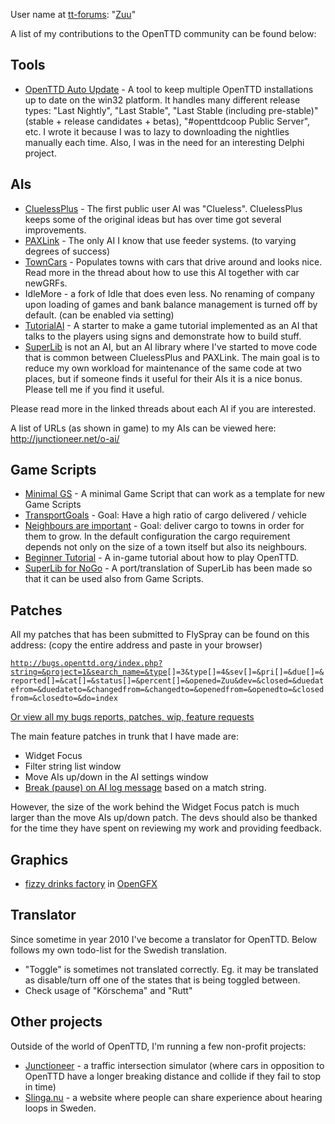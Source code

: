 User name at [http://www.tt-forums.net tt-forums]: "[http://www.tt-forums.net/memberlist.php?mode=viewprofile&u=1226 Zuu]"

A list of my contributions to the OpenTTD community can be found below:

== Tools ==
* [http://users.tt-forums.net/ottdau/ OpenTTD Auto Update] - A tool to keep multiple OpenTTD installations up to date on the win32 platform. It handles many different release types: "Last Nightly", "Last Stable", "Last Stable (including pre-stable)" (stable + release candidates + betas), "#openttdcoop Public Server", etc. I wrote it because I was to lazy to downloading the nightlies manually each time. Also, I was in the need for an interesting Delphi project.

== AIs ==
* [http://www.tt-forums.net/viewtopic.php?f=65&t=41462 CluelessPlus] - The first public user AI was "Clueless". CluelessPlus keeps some of the original ideas but has over time got several improvements.
* [http://www.tt-forums.net/viewtopic.php?f=65&t=41518 PAXLink] - The only AI I know that use feeder systems. (to varying degrees of success)
* [http://www.tt-forums.net/viewtopic.php?f=65&t=42393 TownCars] - Populates towns with cars that drive around and looks nice. Read more in the thread about how to use this AI together with car newGRFs. 
* IdleMore - a fork of Idle that does even less. No renaming of company upon loading of games and bank balance management is turned off by default. (can be enabled via setting)
* [http://www.tt-forums.net/viewtopic.php?f=65&t=55400 TutorialAI] - A starter to make a game tutorial implemented as an AI that talks to the players using signs and demonstrate how to build stuff.
* [http://www.tt-forums.net/viewtopic.php?f=65&t=47525 SuperLib] is not an AI, but an AI library where I've started to move code that is common between CluelessPlus and PAXLink. The main goal is to reduce my own workload for maintenance of the same code at two places, but if someone finds it useful for their AIs it is a nice bonus. Please tell me if you find it useful.

Please read more in the linked threads about each AI if you are interested.

A list of URLs (as shown in game) to my AIs can be viewed here: http://junctioneer.net/o-ai/

== Game Scripts ==
* [http://www.tt-forums.net/viewtopic.php?f=65&t=62163 Minimal GS] - A minimal Game Script that can work as a template for new Game Scripts
* [http://www.tt-forums.net/viewtopic.php?f=65&t=57877 TransportGoals] - Goal: Have a high ratio of cargo delivered / vehicle
* [http://www.tt-forums.net/viewtopic.php?f=65&t=57963 Neighbours are important] - Goal: deliver cargo to towns in order for them to grow. In the default configuration the cargo requirement depends not only on the size of a town itself but also its neighbours.
* [http://www.tt-forums.net/viewtopic.php?f=65&t=57624 Beginner Tutorial] - A in-game tutorial about how to play OpenTTD.
* [http://www.tt-forums.net/viewtopic.php?f=65&t=47525 SuperLib for NoGo] - A port/translation of SuperLib has been made so that it can be used also from Game Scripts.

== Patches ==
All my patches that has been submitted to FlySpray can be found on this address: (copy the entire address and paste in your browser)
 http://bugs.openttd.org/index.php?string=&project=1&search_name=&type[]=3&type[]=4&sev[]=&pri[]=&due[]=&reported[]=&cat[]=&status[]=&percent[]=&opened=Zuu&dev=&closed=&duedatefrom=&duedateto=&changedfrom=&changedto=&openedfrom=&openedto=&closedfrom=&closedto=&do=index
[http://bugs.openttd.org/index.php?string=&project=1&search_name=&sev=&pri=&due=&reported=&cat=&status=&percent=&opened=Zuu&dev=&closed=&duedatefrom=&duedateto=&changedfrom=&changedto=&openedfrom=&openedto=&closedfrom=&closedto=&do=index Or view all my bugs reports, patches, wip, feature requests]

The main feature patches in trunk that I have made are:
* Widget Focus
* Filter string list window
* Move AIs up/down in the AI settings window
* [[en/Development/Script/Need To Know#break-on-log-message| Break (pause) on AI log message]] based on a match string.

However, the size of the work behind the Widget Focus patch is much larger than the move AIs up/down patch. The devs should also be thanked for the time they have spent on reviewing my work and providing feedback.

== Graphics ==
* [http://www.tt-forums.net/viewtopic.php?p=828341#p828341 fizzy drinks factory] in [[en/Archive/Community/Graphics Replacement|OpenGFX]]

== Translator ==
Since sometime in year 2010 I've become a translator for OpenTTD. Below follows my own todo-list for the Swedish translation.
* "Toggle" is sometimes not translated correctly. Eg. it may be translated as disable/turn off one of the states that is being toggled between.
* Check usage of "Körschema" and "Rutt"

== Other projects ==
Outside of the world of OpenTTD, I'm running a few non-profit projects:
* [http://www.junctioneer.net Junctioneer] - a traffic intersection simulator (where cars in opposition to OpenTTD have a longer breaking distance and collide if they fail to stop in time)
* [http://www.slinga.nu Slinga.nu] - a website where people can share experience about hearing loops in Sweden.